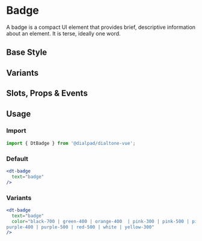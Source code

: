 
# Badge

<Subtitle>
  A badge is a compact UI element that provides brief, descriptive information about an element.
  It is terse, ideally one word.
</Subtitle>

## Base Style

<Canvas>
  <Story id="components-badge--default" />
</Canvas>

## Variants

<Canvas>
  <Story id="components-badge--variants" />
</Canvas>

## Slots, Props & Events

<ArgsTable story={PRIMARY_STORY} />

## Usage

### Import

```jsx
import { DtBadge } from '@dialpad/dialtone-vue';
```

### Default

```jsx
<dt-badge
  text="badge"
/>
```

### Variants

```jsx
<dt-badge
  text="badge"
  color="black-700 | green-400 | orange-400  | pink-300 | pink-500 | pink-600 | pink-700 | purple-100 | purple-300 |
purple-400 | purple-500 | red-500 | white | yellow-300"
/>
```
